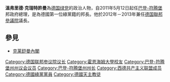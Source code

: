 {{Infobox politician
|name = 溫弗里德·克瑞特許曼
|image = Winfried Kretschmann.jpg
|imagesize =
|caption =
|office = [[巴登-符腾堡|巴登-符腾堡]]邦政府總理
|term_start = 2011年5月12日
|term_end = 
|predecessor = [[施特凡·馬普斯|施特凡·馬普斯]]
|successor = 
|office2      = [[聯邦參議院議長|聯邦參議院議長]]
|term_start2  = 2012年11月1日
|term_end2    = 2013年10月31日
|predecessor2 = [[霍斯特·澤霍費爾|霍斯特·澤霍費爾]]
|successor2   = [[斯特凡·魏爾|斯特凡·魏爾]]
|birth_date = {{Birth date and age|1948|5|17|df=y}}
|birth_place = 聯邦德国[[施派欣根|施派欣根]]
|nationality = [[德国|德国]]
|death_date =
|death_place =
|party = [[德国绿党|德国绿党]]
|relations =
|residence =
|alma_mater = [[霍恩海姆大學|霍恩海姆大學]]
|occupation = 教師
|religion = [[天主教會|天主教會]]
|spouse = Gerlinde Kretschmann (since 1975)
|signature =
|website = [http://www.winfried-kretschmann.de/ www.winfried-kretschmann.de]
|footnotes =
}}
'''溫弗里德·克瑞特許曼'''為[[德国绿党|德国绿党]]的政治人物，自2011年5月12日起任[[巴登-符腾堡|巴登-符腾堡]]邦政府總理，是為德國第一位綠黨籍的邦長。他於2012年－2013年兼任[[德国聯邦參議院|德国聯邦參議院]]議長。

==參見==
*[[克莱舒曼內閣|克莱舒曼內閣]]
{{DEFAULTSORT:Kretschmann, Winfried}}
[[Category:德国联邦参议院议长|Category:德国联邦参议院议长]]
[[Category:霍恩海姆大學校友|Category:霍恩海姆大學校友]]
[[Category:巴登-符腾堡州州议会议员|Category:巴登-符腾堡州州议会议员]]
[[Category:巴登-符腾堡州州长|Category:巴登-符腾堡州州长]]
[[Category:西德共产主义联盟成员|Category:西德共产主义联盟成员]]
[[Category:德國綠黨黨員|Category:德國綠黨黨員]]
[[Category:德國天主教徒|Category:德國天主教徒]]